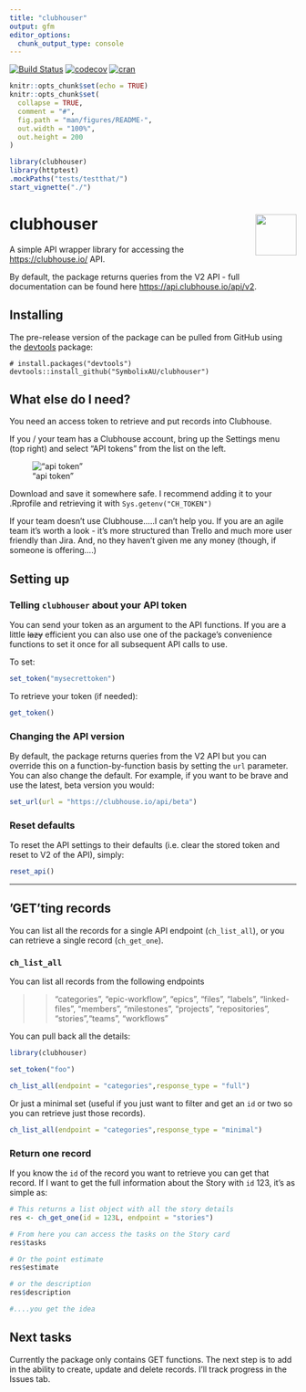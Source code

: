 ```yaml
---
title: "clubhouser"
output: gfm
editor_options: 
  chunk_output_type: console
---
```


[![Build Status](https://travis-ci.org/SymbolixAU/clubhouser.png?branch=master)](https://travis-ci.org/SymbolixAU/clubhouser)  [![codecov](https://codecov.io/gh/SymbolixAU/clubhouser/branch/master/graph/badge.svg)](https://codecov.io/gh/SymbolixAU/clubhouser)
[![cran](https://www.r-pkg.org/badges/version-last-release/clubhouser)](https://cran.r-project.org/package=clubhouser)

```r
knitr::opts_chunk$set(echo = TRUE)
knitr::opts_chunk$set(
  collapse = TRUE,
  comment = "#",
  fig.path = "man/figures/README-",
  out.width = "100%",
  out.height = 200
)
```

```r
library(clubhouser)
library(httptest)
.mockPaths("tests/testthat/")
start_vignette("./")

```


# clubhouser <img src='man/figures/logo.jpg' align="right" height="72" />

A simple API wrapper library for accessing the [https://clubhouse.io/](https://clubhouse.io/) API. 

By default, the package returns queries from the V2 API - full documentation can be found here [https://api.clubhouse.io/api/v2](https://api.clubhouse.io/api/v2). 

## Installing

<!-- If you're putting `clubhouser` on CRAN, it can be installed with

    install.packages("clubhouser") -->

The pre-release version of the package can be pulled from GitHub using the [devtools](https://github.com/r-lib/devtools) package:

    # install.packages("devtools")
    devtools::install_github("SymbolixAU/clubhouser")

## What else do I need?

You need an access token to retrieve and put records into Clubhouse. 

If you / your team has a Clubhouse account, bring up the Settings menu (top right) and select "API tokens" from the list on the left.  

!["api token"](man/figures/clubhouse_api_token.png)

Download and save it somewhere safe.  I recommend adding it to your .Rprofile and retrieving it with `Sys.getenv("CH_TOKEN")`

If your team doesn't use Clubhouse.....I can't help you.  If you are an agile team it's worth a look - it's more structured than Trello and much more user friendly than Jira.  And, no they haven't given me any money (though, if someone is offering....)

## Setting up

### Telling `clubhouser` about your API token

You can send your token as an argument to the API functions. 
If you are a little ~~lazy~~ efficient you can also use one of the package's convenience functions to set it once for all subsequent API calls to use.

To set: 

```r

set_token("mysecrettoken")

```

To retrieve your token (if needed):

```r

get_token()

```

### Changing the API version

By default, the package returns queries from the V2 API but you can override this on a function-by-function basis by setting the `url` parameter.  You can also change the default.  For example, if you want to be brave and use the latest, beta version you would:

```r

set_url(url = "https://clubhouse.io/api/beta")

```

### Reset defaults

To reset the API settings to their defaults (i.e. clear the stored token and reset to V2 of the API), simply:

```r

reset_api()

```

---

## 'GET'ting records

You can list all the records for a single API endpoint (`ch_list_all`), or you can retrieve a single record (`ch_get_one`).

### `ch_list_all`

You can list all records from the following endpoints


>> "categories", "epic-workflow", "epics", "files", "labels", "linked-files", "members",
  "milestones", "projects", "repositories", "stories","teams", "workflows"


You can pull back all the details:

```r
library(clubhouser)

set_token("foo")

ch_list_all(endpoint = "categories",response_type = "full")

```

Or just a minimal set (useful if you just want to filter and get an `id` or two so you can retrieve just those records).

```r

ch_list_all(endpoint = "categories",response_type = "minimal")

```

### Return one record

If you know the `id` of the record you want to retrieve you can get that record.  If I want to get the full information about the Story with `id` 123, it's as simple as:

```r
# This returns a list object with all the story details
res <- ch_get_one(id = 123L, endpoint = "stories")

# From here you can access the tasks on the Story card
res$tasks

# Or the point estimate
res$estimate

# or the description
res$description

#....you get the idea

```


## Next tasks

Currently the package only contains GET functions.  The next step is to add in the ability to create, update and delete records.  I'll track progress in the Issues tab.